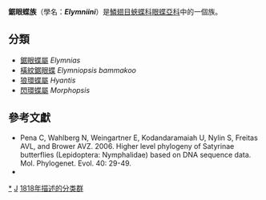 {{NoteTA
|G1=Butterfly
}}
{{Automatic taxobox
| taxon = Elymniini
| image = Elymnias caudata – Tailed Palmfly 58.jpg
| image_caption = [[尾鋸眼蝶|尾鋸眼蝶]]<br />''Melanitis caudata''
| authority = Herrich-Schaeffer 1864
| type_genus = [[鋸眼蝶屬|鋸眼蝶屬]]<br />''Elymnias''
| type_genus_authority = Hübner, 1818
| subdivision_ranks = 屬
| subdivision =
共4個屬<ref>Wahlberg, Niklas and Andrew V. Z. Brower. 2006. Elymniini Herrich-Schaeffer 1864. Version 09 November 2006 (under construction). http://tolweb.org/Elymniini/70274/2006.11.09 in The Tree of Life Web Project, http://tolweb.org/</ref>，詳見正文。
}}

'''鋸眼蝶族'''（學名：'''''Elymniini'''''）是[[鱗翅目|鱗翅目]][[蛺蝶科|蛺蝶科]][[眼蝶亞科|眼蝶亞科]]中的一個族。

== 分類 ==
* [[鋸眼蝶屬|鋸眼蝶屬]] ''Elymnias''
* [[橫紋鋸眼蝶|橫紋鋸眼蝶]] ''Elymniopsis bammakoo''
* [[狼環蝶屬|狼環蝶屬]] ''Hyantis''
* [[閃環蝶屬|閃環蝶屬]] ''Morphopsis''

== 參考文獻 ==
<references/>
* Pena C, Wahlberg N, Weingartner E, Kodandaramaiah U, Nylin S, Freitas AVL, and Brower AVZ. 2006. Higher level phylogeny of Satyrinae butterflies (Lepidoptera: Nymphalidae) based on DNA sequence data. Mol. Phylogenet. Evol. 40: 29-49.
* {{Cite book | author = 寿建新 周尧 李宇飞 | title = 世界蝴蝶分類名錄 | location = 中國 | publisher = 陝西科學技術出版社 | date = 2006-04-01 | ISBN = 9787536936768 | language= zh-hans }}

{{Commons category| Elymniini}}
{{Taxonbar}}

{{眼蝶亞科}}

[[Category:鋸眼蝶族|*]]
[[Category:眼蝶亞科|J]]
[[Category:1818年描述的分类群|1818年描述的分类群]]